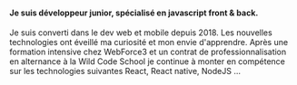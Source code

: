 <div>
  <h4>
    Je suis développeur junior, spécialisé en javascript front &amp; back.
  </h4>
  <p>
    Je suis converti dans le dev web et mobile depuis 2018. Les nouvelles
    technologies ont éveillé ma curiosité et mon envie d'apprendre. Après 
    une formation intensive chez WebForce3 et un contrat de professionnalisation
    en alternance à la Wild Code School je continue à monter en compétence
    sur les technologies suivantes React, React native, NodeJS ...
  </p>
</div>
